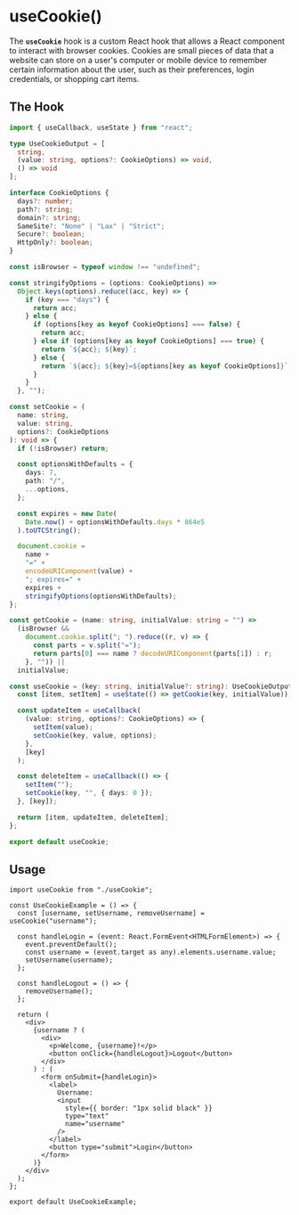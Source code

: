 
<Meta title="hooks/useCookie" />

# useCookie()

The **`useCookie`** hook is a custom React hook that allows a React component to interact with browser cookies. Cookies are small pieces of data that a website can store on a user's computer or mobile device to remember certain information about the user, such as their preferences, login credentials, or shopping cart items.

## The Hook

```ts
import { useCallback, useState } from "react";

type UseCookieOutput = [
  string,
  (value: string, options?: CookieOptions) => void,
  () => void
];

interface CookieOptions {
  days?: number;
  path?: string;
  domain?: string;
  SameSite?: "None" | "Lax" | "Strict";
  Secure?: boolean;
  HttpOnly?: boolean;
}

const isBrowser = typeof window !== "undefined";

const stringifyOptions = (options: CookieOptions) =>
  Object.keys(options).reduce((acc, key) => {
    if (key === "days") {
      return acc;
    } else {
      if (options[key as keyof CookieOptions] === false) {
        return acc;
      } else if (options[key as keyof CookieOptions] === true) {
        return `${acc}; ${key}`;
      } else {
        return `${acc}; ${key}=${options[key as keyof CookieOptions]}`;
      }
    }
  }, "");

const setCookie = (
  name: string,
  value: string,
  options?: CookieOptions
): void => {
  if (!isBrowser) return;

  const optionsWithDefaults = {
    days: 7,
    path: "/",
    ...options,
  };

  const expires = new Date(
    Date.now() + optionsWithDefaults.days * 864e5
  ).toUTCString();

  document.cookie =
    name +
    "=" +
    encodeURIComponent(value) +
    "; expires=" +
    expires +
    stringifyOptions(optionsWithDefaults);
};

const getCookie = (name: string, initialValue: string = "") =>
  (isBrowser &&
    document.cookie.split("; ").reduce((r, v) => {
      const parts = v.split("=");
      return parts[0] === name ? decodeURIComponent(parts[1]) : r;
    }, "")) ||
  initialValue;

const useCookie = (key: string, initialValue?: string): UseCookieOutput => {
  const [item, setItem] = useState(() => getCookie(key, initialValue));

  const updateItem = useCallback(
    (value: string, options?: CookieOptions) => {
      setItem(value);
      setCookie(key, value, options);
    },
    [key]
  );

  const deleteItem = useCallback(() => {
    setItem("");
    setCookie(key, "", { days: 0 });
  }, [key]);

  return [item, updateItem, deleteItem];
};

export default useCookie;
```

## Usage

```tsx
import useCookie from "./useCookie";

const UseCookieExample = () => {
  const [username, setUsername, removeUsername] = useCookie("username");

  const handleLogin = (event: React.FormEvent<HTMLFormElement>) => {
    event.preventDefault();
    const username = (event.target as any).elements.username.value;
    setUsername(username);
  };

  const handleLogout = () => {
    removeUsername();
  };

  return (
    <div>
      {username ? (
        <div>
          <p>Welcome, {username}!</p>
          <button onClick={handleLogout}>Logout</button>
        </div>
      ) : (
        <form onSubmit={handleLogin}>
          <label>
            Username:
            <input
              style={{ border: "1px solid black" }}
              type="text"
              name="username"
            />
          </label>
          <button type="submit">Login</button>
        </form>
      )}
    </div>
  );
};

export default UseCookieExample;
```

